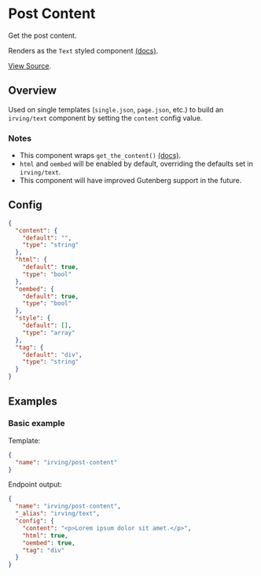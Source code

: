 <Meta title="WordPress Components/Post Content" />

# Post Content
Get the post content.

Renders as the `Text` styled component [(docs)](?path=/docs/styled-components-text--plain-text-example).

[View Source](https://github.com/alleyinteractive/wp-irving/tree/master/inc/components/components/post-content).

## Overview
Used on single templates (`single.json`, `page.json`, etc.) to build an `irving/text` component by setting the `content` config value.

### Notes
* This component wraps `get_the_content()` [(docs)](https://developer.wordpress.org/reference/functions/get_the_content/).
* `html` and `oembed` will be enabled by default, overriding the defaults set in `irving/text`.
* This component will have improved Gutenberg support in the future.

## Config
```json
{
  "content": {
    "default": "",
    "type": "string"
  },
  "html": {
    "default": true,
    "type": "bool"
  },
  "oembed": {
    "default": true,
    "type": "bool"
  },
  "style": {
    "default": [],
    "type": "array"
  },
  "tag": {
    "default": "div",
    "type": "string"
  }
}
```

## Examples

### Basic example
Template:
```json
{
  "name": "irving/post-content"
}
```

Endpoint output:
```json
{
  "name": "irving/post-content",
  "_alias": "irving/text",
  "config": {
    "content": "<p>Lorem ipsum dolor sit amet.</p>",
    "html": true,
    "oembed": true,
    "tag": "div"
  }
}
```
